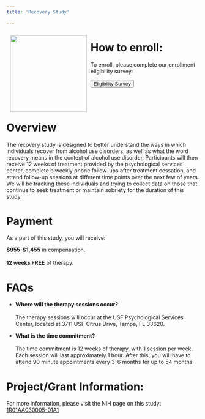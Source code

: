 ```yaml
---
title: 'Recovery Study'

---
```

<img src="recoverystudylogo.jpg" style="float:left; margin:10px; width:200px; height:200px;" />

# How to enroll:
To enroll, please complete our enrollment eligibility survey: 

<button type="button" class="btn btn-secondary">[Eligibility Survey](https://usf.az1.qualtrics.com/jfe/form/SV_6sMYyTzU67eSitE?fbclid=IwAR3E1fuHwVzinB_RIhykOKXCItWiiaA8X9MsuGflydLV3QCsdA3PihtqcSk)</button>
<br></br>

# Overview
The recovery study is designed to better understand the ways in which individuals recover from alcohol use disorders, as well as what the word recovery means in the context of alcohol use disorder. Participants will then receive 12 weeks of treatment provided by the psychological services center, complete biweekly phone follow-ups after treatment cessation, and attend follow-up sessions at different time points over the next few of years. We will be tracking these individuals and trying to collect data on those that continue to seek treatment or maintain sobriety for the duration of this study.

# Payment
As a part of this study, you will receive:

**$955-$1,455** in compensation.<br></br>
**12 weeks FREE** of therapy.



# FAQs
- **Where will the therapy sessions occur?**<br></br>
The therapy sessions will occur at the USF Psychological Services Center, located at 3711 USF Citrus Drive, Tampa, FL 33620.

- **What is the time commitment?**<br></br>
The time commitment is 12 weeks of therapy, with 1 session per week. Each session will last approximately 1 hour. After this, you will have to attend 90 minute appointments every 3-6 months for up to 54 months.

# Project/Grant Information:
For more information, please visit the NIH page on this study: [1R01AA030005-01A1](https://reporter.nih.gov/search/tvI2NGwk8Ee_OV1yRnoHkA/project-details/10585118)
